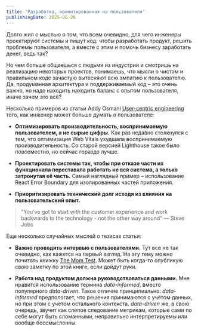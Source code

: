 ```yaml
---
title: 'Разработка, ориентированная на пользователя'
publishingDate: 2025-06-26
---
```


Долго жил с мыслью о том, что всем очевидно, для чего инженеры проектируют системы и пишут код: чтобы разработать продукт, решить проблемы пользователя, а вместе с этим и помочь бизнесу заработать денег, ведь так?

Но чем больше общаешься с людьми из индустрии и смотришь на реализацию некоторых проектов, понимаешь, что мысли о чистом и правильном коде зачастую вытесняют всю эмпатию к пользователю. Да, продуманная архитектура и поддерживаемый код – это очень важно, но надо находить находить баланс с опытом пользователя, иначе зачем это всё?

Несколько примеров из статьи Addy Osmani [User-centric engineering](https://addyo.substack.com/p/user-centric-engineering) того, как инженер может больше думать о пользователе:

- **Оптимизировать производительность, воспринимаемую пользователем, а не сырые цифры.** Как раз недавно столкнулся с тем, что оптимизация Web Vitals ухудшала воспринимаемую производительность. Со старой версией Lighthouse такое было повсеместно, но сейчас гораздо лучше.

- **Проектировать системы так, чтобы при отказе части их функционала переставала работать не вся система, а только затронутая её часть.** Самый наглядный пример – использование React Error Boundary для изолированных частей приложения.

- **Приоритизировать технический долг исходя из влияния на пользовательский опыт.**

> "You’ve got to start with the customer experience and work backwards to the technology - not the other way around" — Steve Jobs

Еще несколько случайных мыслей о тезисах статьи:

- **Важно проводить интервью с пользователями.** Тут все не так очевидно, как кажется на первый взгляд. На эту тему можно почитать книжку [The Mom Test](https://www.goodreads.com/book/show/52283963-the-mom-test). Может быть когда-то опубликую свою заметку по этой книге, если дойдут руки.

- **Работа над продуктом должна руководствоваться данными.** Мне нравится использование термина _data-informed_, вместо популярного _data-driven_. Такое отличие принципиально: _data-informed_ предпологает, что решения принимаются с учётом данных, но при этом с учётом остального контекста. _data-driven_ же, в свою очередь, звучит как слепое следование метрикам, которые сами по себе могут быть сломанными, неправильно интерпретируемы или вообще бессмысленны.
